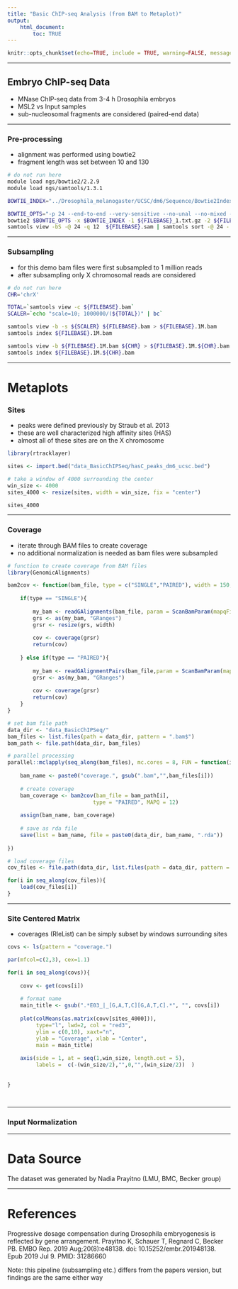 ```yaml
---
title: "Basic ChIP-seq Analysis (from BAM to Metaplot)"
output: 
    html_document:
        toc: TRUE
---
```



<style>
a {
  font-size: 16px;
}
</style>


```r
knitr::opts_chunk$set(echo=TRUE, include = TRUE, warning=FALSE, message=FALSE)
```

---

## Embryo ChIP-seq Data

* MNase ChIP-seq data from 3-4 h Drosophila embryos
* MSL2 vs Input samples
* sub-nucleosomal fragments are considered (paired-end data)


---

### Pre-processing

* alignment was performed using bowtie2
* fragment length was set between 10 and 130

```bash
# do not run here
module load ngs/bowtie2/2.2.9
module load ngs/samtools/1.3.1

BOWTIE_INDEX="../Drosophila_melanogaster/UCSC/dm6/Sequence/Bowtie2Index/genome"

BOWTIE_OPTS="-p 24 --end-to-end --very-sensitive --no-unal --no-mixed --no-discordant -I 10 -X 130"
bowtie2 $BOWTIE_OPTS -x $BOWTIE_INDEX -1 ${FILEBASE}_1.txt.gz -2 ${FILEBASE}_2.txt.gz  > ${FILEBASE}.sam 2> ${FILEBASE}.stats
samtools view -bS -@ 24 -q 12  ${FILEBASE}.sam | samtools sort -@ 24 - | tee ${FILEBASE}.bam | samtools index - ${FILEBASE}.bam.bai
```

---

### Subsampling

* for this demo bam files were first subsampled to 1 million reads
* after subsampling only X chromosomal reads are considered

```bash
# do not run here
CHR='chrX'

TOTAL=`samtools view -c ${FILEBASE}.bam`
SCALER=`echo "scale=10; 1000000/(${TOTAL})" | bc`

samtools view -b -s ${SCALER} ${FILEBASE}.bam > ${FILEBASE}.1M.bam
samtools index ${FILEBASE}.1M.bam

samtools view -b ${FILEBASE}.1M.bam ${CHR} > ${FILEBASE}.1M.${CHR}.bam
samtools index ${FILEBASE}.1M.${CHR}.bam
```

---

# Metaplots

### Sites

* peaks were defined previously by Straub et al. 2013
* these are well characterized high affinity sites (HAS)
* almost all of these sites are on the X chromosome

```r
library(rtracklayer)

sites <- import.bed("data_BasicChIPSeq/hasC_peaks_dm6_ucsc.bed")

# take a window of 4000 surrounding the center
win_size <- 4000
sites_4000 <- resize(sites, width = win_size, fix = "center")

sites_4000
```

---

### Coverage

* iterate through BAM files to create coverage
* no additional normalization is needed as bam files were subsampled

```r
# function to create coverage from BAM files
library(GenomicAlignments)

bam2cov <- function(bam_file, type = c("SINGLE","PAIRED"), width = 150, MAPQ = 255){
    
    if(type == "SINGLE"){
        
        my_bam <- readGAlignments(bam_file, param = ScanBamParam(mapqFilter = MAPQ))
        grs <- as(my_bam, "GRanges")
        grsr <- resize(grs, width)
        
        cov <- coverage(grsr)
        return(cov)
        
    } else if(type == "PAIRED"){
        
        my_bam <- readGAlignmentPairs(bam_file,param = ScanBamParam(mapqFilter = MAPQ))
        grsr <- as(my_bam, "GRanges")
        
        cov <- coverage(grsr)
        return(cov)
    }
}
```


```r
# set bam file path
data_dir <- "data_BasicChIPSeq/"
bam_files <- list.files(path = data_dir, pattern = ".bam$")
bam_path <- file.path(data_dir, bam_files)

# parallel processing
parallel::mclapply(seq_along(bam_files), mc.cores = 8, FUN = function(i){
    
    bam_name <- paste0("coverage.", gsub(".bam","",bam_files[i]))
    
    # create coverage
    bam_coverage <- bam2cov(bam_file = bam_path[i], 
                           type = "PAIRED", MAPQ = 12)
    
    assign(bam_name, bam_coverage)
    
    # save as rda file
    save(list = bam_name, file = paste0(data_dir, bam_name, ".rda"))
    
})

# load coverage files
cov_files <- file.path(data_dir, list.files(path = data_dir, pattern = ".rda$"))

for(i in seq_along(cov_files)){
    load(cov_files[i])
}

```

---

### Site Centered Matrix

* coverages (RleList) can be simply subset by windows surrounding sites


```r
covs <- ls(pattern = "coverage.")

par(mfcol=c(2,3), cex=1.1)

for(i in seq_along(covs)){
    
    covv <- get(covs[i])
    
    # format name
    main_title <- gsub(".*E03_|_[G,A,T,C][G,A,T,C].*", "", covs[i])
    
    plot(colMeans(as.matrix(covv[sites_4000])), 
         type="l", lwd=2, col = "red3", 
         ylim = c(0,10), xaxt="n",
         ylab = "Coverage", xlab = "Center",
         main = main_title)
    
    axis(side = 1, at = seq(1,win_size, length.out = 5), 
         labels =  c(-(win_size/2),"",0,"",(win_size/2))  )
    
    
}




```

---

### Input Normalization


---

# Data Source

The  dataset was generated by Nadia Prayitno (LMU, BMC, Becker group)


---


# References

Progressive dosage compensation during Drosophila embryogenesis is reflected by gene arrangement.
Prayitno K, Schauer T, Regnard C, Becker PB.
EMBO Rep. 2019 Aug;20(8):e48138. doi: 10.15252/embr.201948138. Epub 2019 Jul 9.
PMID: 31286660

Note: this pipeline (subsampling etc.) differs from the papers version, but findings are the same either way
